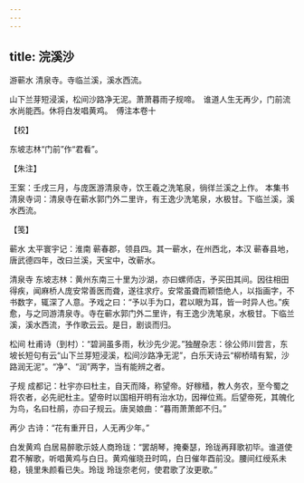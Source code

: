```yaml
---
---
---
```

title: 浣溪沙
---







游蕲水 清泉寺。寺临兰溪，溪水西流。

山下兰芽短浸溪，松间沙路净无泥。萧萧暮雨子规啼。　谁道人生无再少，门前流水尚能西。休将白发唱黄鸡。　傅注本卷十





【校】


东坡志林“门前”作“君看”。





【朱注】


王案：壬戌三月，与庞医游清泉寺，饮王羲之洗笔泉，徜徉兰溪之上作。 本集书清泉寺词：清泉寺在蕲水郭门外二里许，有王逸少洗笔泉，水极甘。下临兰溪，溪水西流。





【笺】


蕲水 太平寰宇记：淮南 蕲春郡，领县四。其一蕲水，在州西北，本汉 蕲春县地，唐武德四年，改曰兰溪，天宝中，改蕲水。

清泉寺 东坡志林：黄州东南三十里为沙湖，亦曰螺师店，予买田其间。因往相田得疾，闻麻桥人庞安常善医而聋，遂往求疗。安常虽聋而颖悟绝人，以指画字，不书数字，辄深了人意。予戏之曰：“予以手为口，君以眼为耳，皆一时异人也。”疾愈，与之同游清泉寺。寺在蕲水郭门外二里许，有王逸少洗笔泉，水极甘。下临兰溪，溪水西流，予作歌云云。是日，剧谈而归。

松间 杜甫诗（到村）：“碧涧虽多雨，秋沙先少泥。”独醒杂志：徐公师川尝言，东坡长短句有云“山下兰芽短浸溪，松间沙路净无泥”，白乐天诗云“柳桥晴有絮，沙路润无泥”。“净”、“润”两字，当有能辨之者。

子规 成都记：杜宇亦曰杜主，自天而降，称望帝。好稼穑，教人务农，至今蜀之将农者，必先祀杜主。望帝时以国相开明有治水功，因禅位焉。后望帝死，其魄化为鸟，名曰杜鹃，亦曰子规云。唐吴娘曲：“暮雨萧萧郎不归。”

再少 古诗：“花有重开日，人无再少年。”

白发黄鸡 白居易醉歌示妓人商玲珑：“罢胡琴，掩秦瑟，玲珑再拜歌初毕。谁道使君不解歌，听唱黄鸡与白日。黄鸡催晓丑时鸣，白日催年酉前没。腰间红绶系未稳，镜里朱颜看已失。玲珑 玲珑奈老何，使君歌了汝更歌。”